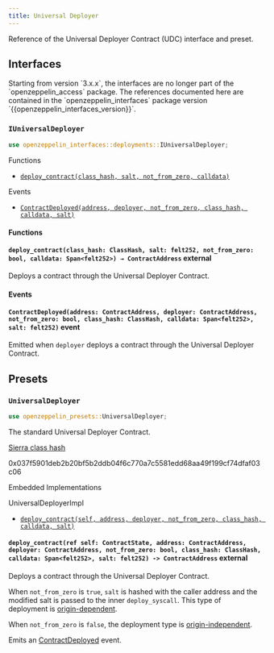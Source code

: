 ```yaml
---
title: Universal Deployer
---
```


Reference of the Universal Deployer Contract (UDC) interface and preset.

## [](#interfaces)Interfaces

<Callout type='info'>
Starting from version `3.x.x`, the interfaces are no longer part of the `openzeppelin_access` package. The references
documented here are contained in the `openzeppelin_interfaces` package version `{{openzeppelin_interfaces_version}}`.
</Callout>

### [](#IUniversalDeployer)`IUniversalDeployer`[](https://github.com/OpenZeppelin/cairo-contracts/blob/release-v3.0.0-alpha.1/packages/interfaces/src/utils/deployments.cairo)

```rust
use openzeppelin_interfaces::deployments::IUniversalDeployer;
```

Functions

- [`deploy_contract(class_hash, salt, not_from_zero, calldata)`](#IUniversalDeployer-deploy_contract)

Events

- [`ContractDeployed(address, deployer, not_from_zero, class_hash, calldata, salt)`](#IUniversalDeployer-ContractDeployed)

#### [](#IUniversalDeployer-Functions)Functions

#### [](#IUniversalDeployer-deploy_contract)`deploy_contract(class_hash: ClassHash, salt: felt252, not_from_zero: bool, calldata: Span<felt252>) → ContractAddress` external

Deploys a contract through the Universal Deployer Contract.

#### [](#IUniversalDeployer-Events)Events

#### [](#IUniversalDeployer-ContractDeployed)`ContractDeployed(address: ContractAddress, deployer: ContractAddress, not_from_zero: bool, class_hash: ClassHash, calldata: Span<felt252>, salt: felt252)` event

Emitted when `deployer` deploys a contract through the Universal Deployer Contract.

## [](#presets)Presets

### [](#UniversalDeployer)`UniversalDeployer`[](https://github.com/OpenZeppelin/cairo-contracts/blob/release-v3.0.0-alpha.1/packages/presets/src/universal_deployer.cairo)

```rust
use openzeppelin_presets::UniversalDeployer;
```

The standard Universal Deployer Contract.

[Sierra class hash](../presets)

0x037f5901deb2b20bf5b2ddb04f6c770a7c5581edd68aa49f199cf74dfaf03c06

Embedded Implementations

UniversalDeployerImpl

- [`deploy_contract(self, address, deployer, not_from_zero, class_hash, calldata, salt)`](#UniversalDeployer-deploy_contract)

#### [](#UniversalDeployer-deploy_contract)`deploy_contract(ref self: ContractState, address: ContractAddress, deployer: ContractAddress, not_from_zero: bool, class_hash: ClassHash, calldata: Span<felt252>, salt: felt252) -> ContractAddress` external

Deploys a contract through the Universal Deployer Contract.

When `not_from_zero` is `true`, `salt` is hashed with the caller address and the modified salt is passed to the inner `deploy_syscall`. This type of deployment is [origin-dependent](../udc#origin_dependent).

When `not_from_zero` is `false`, the deployment type is [origin-independent](../udc#origin_independent).

Emits an [ContractDeployed](#IUniversalDeployer-ContractDeployed) event.
